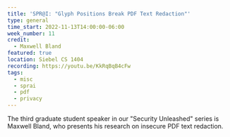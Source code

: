 ```yaml
---
title: 'SPR@I: "Glyph Positions Break PDF Text Redaction"'
type: general
time_start: 2022-11-13T14:00:00-06:00
week_number: 11
credit:
  - Maxwell Bland
featured: true
location: Siebel CS 1404
recording: https://youtu.be/KkRqBqB4cFw
tags:
  - misc
  - sprai
  - pdf
  - privacy
---
```

The third graduate student speaker in our "Security Unleashed" series is Maxwell Bland, who presents his research on 
insecure PDF text redaction.